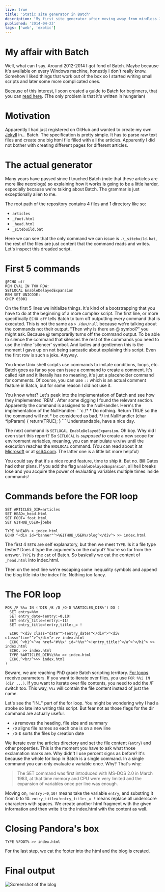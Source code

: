 ```yaml
---
live: true
title: 'Static site generator in Batch'
description: 'My first site generator after moving away from mindless JS and PHP scripting to GitHub'
published: '2014-04-23'
tags: ['web', 'exotic']
---
```



# My affair with Batch

Well, what can I say. Around 2012-2014 I got fond of Batch.
Maybe because it's available on every Windows machine, honestly I don't really know.
Somehow I liked things that work out of the box so I started writing small scripts
and later some more complicated ones.

Because of this interest, I soon created a guide to Batch for beginners, that you can
[read here](https://web.archive.org/web/20140718105020/https://logout.hu/cikk/batch_script_mint_teljeserteku_nyelv/teljes.html).
(The only problem is that it's written in hungarian)

# Motivation

Apparently I had just registered on GitHub and wanted to create my own
[Jekyll](https://jekyllrb.com/) in... Batch.
The specification is pretty simple. It has to parse raw text files and create one big html file
filled with all the articles. Apparently I did not bother with creating different pages for different articles.

# The actual generator

Many years have passed since I touched Batch (note that these articles are more like necrologs)
so explaining how it works is going to be a little harder, especially because we're talking about Batch. The grammar is just exceptionally alien to me.

The root path of the repository contains 4 files and 1 directory like so:

- `articles`
- `_foot.html`
- `_head.html`
- `_sitebuild.bat`

Here we can see that the only command we can issue is `.\_sitebuild.bat`, the rest of the files are just content that the command reads and writes. Let's inspect this dreaded script.

# First 5 commands

```batch
@ECHO off
REM EVAL IN TWO ROW:
SETLOCAL EnableDelayedExpansion
REM SET UNICODE:
CHCP 65001
```

On the first 5 lines we initialize things.
It's kind of a bootstrapping that you have to do at the beginning of a more complex script.
The first line, or more specifically `ECHO off` tells Batch to turn off outputting every
command that is executed. This is not the same as `> /dev/null` because we're talking about
the commands not their output.
"Then why is there an @ symbol?" you might ask.
Because @ temporarily turns off the command output.
To be able to silence the command that silences the rest of the commands you need to use the
inline 'silencer' symbol. And ladies and gentlemen this is the moment
I gave up on not being sarcastic about explaining this script. Even the first row is such a joke. Anyway.

You know Unix shell scripts use commands to imitate conditions, loops, etc. Batch goes as far
so you can issue a command to create a comment. It's called `REM` and it literally
has no meaning, it's just a placeholder command for comments. Of course, you can use
`::` which is an actual comment feature in Batch, but for some reason I did not use it.

<InfoBox>
  You know what? Let's peek into the implementation of Batch and see how they implemented `REM`. 
  After some digging I found the relevant section. Apparently the command is assigned to the NullHandler.
  Here's the implementation of the NullHandler:
```c
/*
 *  Do nothing. Return TRUE so the the command will not
 *  be considered as bad.
 */
int NullHandler (char *lpParam)
{
    return(TRUE);
}
```
  Understandable, have a nice day.
</InfoBox>

The next command is `SETLOCAL EnableDelayedExpansion`. Oh boy. Why did I even start this report?
So `SETLOCAL` is _supposed to_ create a new scope for environment variables, meaning, you can
manipulate `%PATH%` until the execution reaches the `ENDLOCAL` command.
(You can read about it at [Microsoft](https://learn.microsoft.com/en-us/windows-server/administration/windows-commands/setlocal)
or at [ss64.com](https://ss64.com/nt/delayedexpansion.html). The latter one is a little bit more helpful)

You could say that it's a nice round feature, time to ship it. But no. Bill Gates had other plans.
If you add the flag `EnableDelayedExpansion`, all hell breaks lose and you acquire the power of evaluating variables multiple times inside commands!

# Commands before the FOR loop

```batch
SET ARTICLES_DIR=articles
SET HEAD=_head.html
SET FOOT=_foot.html
SET GITHUB_USER=jbebe

TYPE %HEAD% > index.html
ECHO ^<div id="banner"^>%GITHUB_USER%/blog^</div^> >> index.html
```

The first 4 `SET`s are self explanatory, but then we meet `TYPE`.
Is it a file type tester? Does it type the arguments on the output?
You're so far from the answer. `TYPE` is the `cat` of Batch.
So basically we cat the content of `_head.html` into index.html.

Then on the next line we're escaping some inequality symbols and append the blog title into the index file.
Nothing too fancy.

# The FOR loop

```batch
FOR /F %%x IN ('DIR /B /D /O-D %ARTICLES_DIR%') DO (
  SET entry=%%x
  SET entry_date=!entry:~0,10!
  SET entry_title=!entry:~11!
  SET entry_title=!entry_title:_= !

  ECHO ^<div class="date"^>!entry_date!^</div^>^<div class="line"^>^</div^> >> index.html
  ECHO ^<h1^>^<a href="#%%x" id="%%x"^>!entry_title!^</a^>^</h1^> >> index.html
  ECHO. >> index.html
  TYPE %ARTICLES_DIR%\%%x >> index.html
  ECHO.^<br/^>>> index.html
)
```

Beware, we are reaching PhD grade Batch scripting territory.
[For loops](https://ss64.com/nt/for.html) receive parameters.
If you want to iterate over files, you use `FOR %%i IN (dir ...)`.
If you want to iterate over file contents, you need to add the /F switch too.
This way, `%%i` will contain the file content instead of just the name.

Let's see the "IN.." part of the for loop.
You might be wondering why I had a stroke so late into writing this script.
But fear not as those flags for the dir command are actually useful.

- `/B` removes the heading, file size and summary
- `/D` aligns file names so each one is on a new line
- `/O-D` sorts the files by creation date

We iterate over the articles directory and set the file content (`entry`) and other properties.
This is the moment you have to ask what those exclamation marks are.
Why didn't I use percent signs as before?
It's because the whole for loop in Batch is a single command.
In a single command you can only evaluate a variable once.
Why? That's why:

> The SET command was first introduced with MS-DOS 2.0 in March 1983,
> at that time memory and CPU were very limited and the expansion of
> variables once per line was enough.

Moving on, `!entry:~0,10!` means take the variable `entry`, and substring it from 0 to 10.
`entry_title=!entry_title:_= !` means replace all underscore characters with spaces.
We create another html fragment with the given information and then write it to the index.html with the content as well.

# Closing Pandora's box

```batch
TYPE %FOOT% >> index.html
```

For the last step, we cat the footer into the html and the blog is created.

# Final output

<Image src={image} alt='Screenshot of the blog' />

<GitHub url='https://github.com/jbebe/jbebe-blog' />
